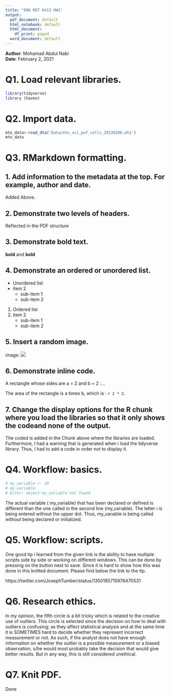 ```yaml
---
title: "ENG MGT 6413 HW1"
output:
  pdf_document: default
  html_notebook: default
  html_document:
    df_print: paged
  word_document: default
---
```

__Author__: Mohamad Abdul Nabi  
__Date__: February 2, 2021  

# Q1.  Load relevant libraries.
```r
library(tidyverse)
library (haven)
```
# Q2. Import data.  
```r
mto_data<-read_dta('Data/mto_sci_puf_cells_20130206.dta')
mto_data
```

# Q3. RMarkdown formatting.  

## 1. Add information to the metadata at the top. For example, author and date.  

Added Above.  

## 2. Demonstrate two levels of headers.  

Reflected in the PDF structure

## 3. Demonstrate bold text.  

**bold** and __bold__  

## 4. Demonstrate an ordered or unordered list.   

* Unordered list
* item 2
  + sub-item 1
  + sub-item 2

1. Ordered list
2. item 2
   + sub-item 1
   + sub-item 2  

## 5. Insert a random image.  

image: ![](b384e1600ccdd193ec4c66224990fd8a.jpg)  

## 6. Demonstrate inline code.  
A rectangle whose sides are a = 2 and b = 2 :...  

The area of the rectangle is a times b, which is : `r 2 * 2`.  


## 7. Change the display options for the R chunk where you load the libraries so that it only shows the codeand none of the output.  

The coded is added in the Chunk above where the libraries are loaded. Furthermore, I had a warning that is generated when i load the tidyverse library. Thus, I had to add a code in order not to display it. 

# Q4. Workflow: basics.  

```r
# my_variable <- 10
# my_varıable
# Error: object'my_varıable'not found
```
The actual variable ( my_variable) that has been declared or defined is different than the one called in the second line (my_varıable). The letter ı is being entered without the upper dot. Thus, my_varıable is being called without being declared or initialized.  

# Q5. Workflow: scripts.  
One good tip i learned from the given link is the ability to have multiple scripts side by side or working on different windows. This can be done by pressing on the button next to save. Since it is hard to show how this was done in this knitted document. Please find below the link to the tip.

https://twitter.com/JosephTumber/status/1350185715976470531

# Q6. Research ethics.  

In my opinion, the fifth circle is a bit tricky which is related to the creative use of outliers. This circle is selected since the decision on how to deal with outliers is confusing; as they affect statistical analysis and at the same time it is SOMETIMES hard to decide whether they represent incorrect measurement or not. As such, if the analyst does not have enough information on whether the outlier is a possible measurement or a biased observation, s/he would most probably take the decision that would give better results. But in any way, this is still considered unethical.

# Q7. Knit PDF. 

Done